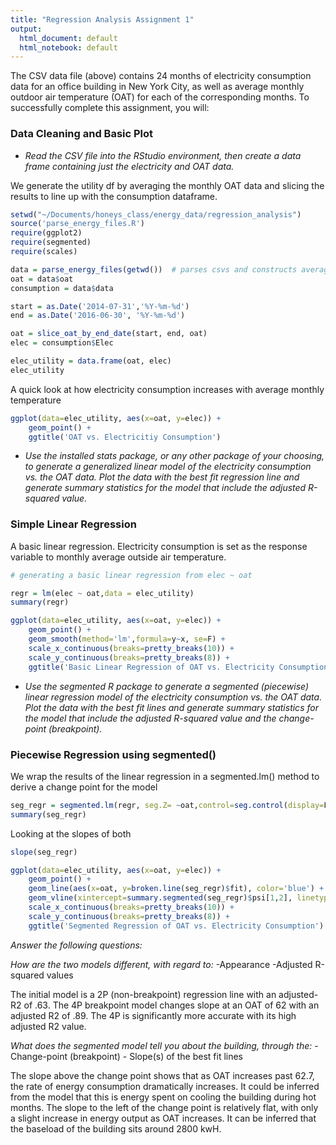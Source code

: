 ```yaml
---
title: "Regression Analysis Assignment 1"
output:
  html_document: default
  html_notebook: default
---
```


The CSV data file (above) contains 24 months of electricity consumption data for an office building in New York City, as well as average monthly outdoor air temperature (OAT) for each of the corresponding months. To successfully complete this assignment, you will:


### Data Cleaning and Basic Plot

- _Read the CSV file into the RStudio environment, then create a data frame containing just the electricity and OAT data._

We generate the utility df by averaging the monthly OAT data and slicing the results to line up with the consumption dataframe.

```r

setwd("~/Documents/honeys_class/energy_data/regression_analysis")
source('parse_energy_files.R')
require(ggplot2)
require(segmented)
require(scales)

data = parse_energy_files(getwd())  # parses csvs and constructs average monthly oat from daily oat
oat = data$oat
consumption = data$data

start = as.Date('2014-07-31','%Y-%m-%d')
end = as.Date('2016-06-30', '%Y-%m-%d')

oat = slice_oat_by_end_date(start, end, oat)
elec = consumption$Elec

elec_utility = data.frame(oat, elec)
elec_utility
```


A quick look at how electricity consumption increases with average monthly temperature
```r
ggplot(data=elec_utility, aes(x=oat, y=elec)) +
    geom_point() +
    ggtitle('OAT vs. Electricitiy Consumption')
```


- _Use the installed stats package, or any other package of your choosing, to generate a generalized linear model of the electricity consumption vs. the OAT data. Plot the data with the best fit regression line and generate summary statistics for the model that include the adjusted R-squared value._


### Simple Linear Regression

A basic linear regression. Electricity consumption is set as the response variable to monthly average outside air temperature.

```r

# generating a basic linear regression from elec ~ oat

regr = lm(elec ~ oat,data = elec_utility)
summary(regr)

```


```r
ggplot(data=elec_utility, aes(x=oat, y=elec)) +
    geom_point() +
    geom_smooth(method='lm',formula=y~x, se=F) +
    scale_x_continuous(breaks=pretty_breaks(10)) +
    scale_y_continuous(breaks=pretty_breaks(8)) +
    ggtitle('Basic Linear Regression of OAT vs. Electricity Consumption')
```


- _Use the segmented R package to generate a segmented (piecewise) linear regression model of the electricity consumption vs. the OAT data. Plot the data with the best fit lines and generate summary statistics for the model that include the adjusted R-squared value and the change-point (breakpoint)._


### Piecewise Regression using segmented()

We wrap the results of the linear regression in a segmented.lm() method to derive a change point for the model

```r
seg_regr = segmented.lm(regr, seg.Z= ~oat,control=seg.control(display=F, K=4, stop.if.error=FALSE))   
summary(seg_regr)
```

Looking at the slopes of both 

```r
slope(seg_regr)
```

```r
ggplot(data=elec_utility, aes(x=oat, y=elec)) +
    geom_point() +
    geom_line(aes(x=oat, y=broken.line(seg_regr)$fit), color='blue') +
    geom_vline(xintercept=summary.segmented(seg_regr)$psi[1,2], linetype='dashed') +
    scale_x_continuous(breaks=pretty_breaks(10)) +
    scale_y_continuous(breaks=pretty_breaks(8)) + 
    ggtitle('Segmented Regression of OAT vs. Electricity Consumption')
```

_Answer the following questions:_

_How are the two models different, with regard to:_
-Appearance
-Adjusted R-squared values

The initial model is a 2P (non-breakpoint) regression line with an adjusted-R2 of .63. The 4P breakpoint model changes slope at an OAT of 62 with an adjusted R2 of .89. The 4P is significantly more accurate with its high adjusted R2 value.



_What does the segmented model tell you about the building, through the:_
- Change-point (breakpoint)
- Slope(s) of the best fit lines

The slope above the change point shows that as OAT increases past 62.7, the rate of energy consumption dramatically increases. It could be inferred from the model that this is energy spent on cooling the building during hot months. The slope to the left of the change point is relatively flat, with only a slight increase in energy output as OAT increases. It can be inferred that the baseload of the building sits around 2800 kwH.  

